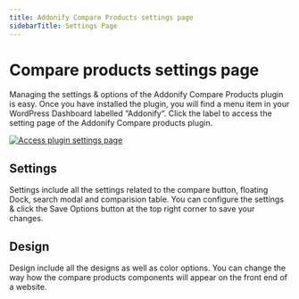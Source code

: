 ```yaml
---
title: Addonify Compare Products settings page
sidebarTitle: Settings Page
---
```


# Compare products settings page

Managing the settings & options of the Addonify Compare Products plugin is easy. Once you have installed the plugin, you will find a menu item in your WordPress Dashboard labelled “Addonify“. Click the label to access the setting page of the Addonify Compare products plugin.

[![Access plugin settings page](/products/compare-products/compare-products.png)](/products/compare-products/compare-products.png)



## Settings

Settings include all the settings related to the compare button, floating Dock, search modal and comparision table. You can configure the settings & click the Save Options button at the top right corner to save your changes.

## Design

Design include all the designs as well as color options. You can change the way how the compare products components will appear on the front end of a website.
